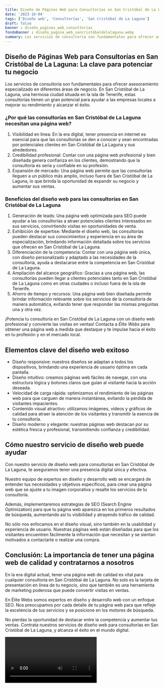 ```yaml
---
title: Diseño de Páginas Web para Consultorías en San Cristóbal de La Laguna
date: '2023-10-04'
tags: ['Diseño web', 'Consultorías', 'San Cristóbal de La Laguna']
draft: false
banner : diseño_paginas_web_consultorías
fondoBanner : diseño_pagina_web_sancristóbaldelalaguna.webp
summary: Los servicios de consultoría son fundamentales para ofrecer asesoramiento especializado en diferentes áreas de negocio. En San Cristóbal de La Laguna, una hermosa ciudad situada en la isla de Tenerife, estas consultorías tienen un gran potencial para ayudar a las empresas locales a mejorar su rendimiento y alcanzar el éxito.
---
```


## Diseño de Páginas Web para Consultorías en San Cristóbal de La Laguna: La clave para potenciar tu negocio

Los servicios de consultoría son fundamentales para ofrecer asesoramiento especializado en diferentes áreas de negocio. En San Cristóbal de La Laguna, una hermosa ciudad situada en la isla de Tenerife, estas consultorías tienen un gran potencial para ayudar a las empresas locales a mejorar su rendimiento y alcanzar el éxito.

### ¿Por qué las consultorías en San Cristóbal de La Laguna necesitan una página web?

1. Visibilidad en línea: En la era digital, tener presencia en internet es esencial para que las consultorías se den a conocer y sean encontradas por potenciales clientes en San Cristóbal de La Laguna y sus alrededores.
2. Credibilidad profesional: Contar con una página web profesional y bien diseñada genera confianza en los clientes, demostrando que la consultoría es seria y confiable en su profesión.
3. Expansión de mercado: Una página web permite que las consultorías lleguen a un público más amplio, incluso fuera de San Cristóbal de La Laguna, lo que brinda la oportunidad de expandir su negocio y aumentar sus ventas.

### Beneficios del diseño web para las consultorías en San Cristóbal de La Laguna

1. Generación de leads: Una página web optimizada para SEO puede ayudar a las consultorías a atraer potenciales clientes interesados en sus servicios, convirtiendo visitas en oportunidades de venta.
2. Exhibición de expertise: Mediante el diseño web, las consultorías pueden destacar sus conocimientos y experiencia en su área de especialización, brindando información detallada sobre los servicios que ofrecen en San Cristóbal de La Laguna.
3. Diferenciación de la competencia: Contar con una página web única, con diseño personalizado y adaptado a las necesidades de la consultoría, ayuda a destacarse entre la competencia en San Cristóbal de La Laguna.
4. Ampliación del alcance geográfico: Gracias a una página web, las consultorías pueden llegar a clientes potenciales tanto en San Cristóbal de La Laguna como en otras ciudades o incluso fuera de la isla de Tenerife.
5. Ahorro de tiempo y recursos: Una página web bien diseñada permite brindar información relevante sobre los servicios de la consultoría de manera automática, evitando tener que responder las mismas preguntas una y otra vez.

¡Potencia tu consultoría en San Cristóbal de La Laguna con un diseño web profesional y convierte las visitas en ventas! Contacta a *Élite Webs* para obtener una página web a medida que destaque y te impulse hacia el éxito en tu profesión y en el mercado local.

<GifSeo />

<Cta />

## Elementos clave del diseño web exitoso

- Diseño responsive: nuestros diseños se adaptan a todos los dispositivos, brindando una experiencia de usuario óptima en cada pantalla.
- Diseño intuitivo: creamos páginas web fáciles de navegar, con una estructura lógica y botones claros que guían al visitante hacia la acción deseada.
- Velocidad de carga rápida: optimizamos el rendimiento de las páginas web para que carguen de manera instantánea, evitando la pérdida de visitantes impacientes.
- Contenido visual atractivo: utilizamos imágenes, videos y gráficos de calidad para atraer la atención de los visitantes y transmitir la esencia de tu consultoría.
- Diseño moderno y elegante: nuestras páginas web destacan por su estética fresca y profesional, transmitiendo confianza y credibilidad.

## Cómo nuestro servicio de diseño web puede ayudar

Con nuestro servicio de diseño web para consultorías en San Cristóbal de La Laguna, te aseguramos tener una presencia digital única y efectiva. 

Nuestro equipo de expertos en diseño y desarrollo web se encargará de entender tus necesidades y objetivos específicos, para crear una página web que se ajuste a tu imagen corporativa y resalte los servicios de tu consultoría.

Además, implementaremos estrategias de SEO (Search Engine Optimization) para que tu página web aparezca en los primeros resultados de búsqueda, aumentando así tu visibilidad y atrayendo tráfico de calidad.

No sólo nos enfocamos en el diseño visual, sino también en la usabilidad y experiencia de usuario. Nuestras páginas web están diseñadas para que los visitantes encuentren fácilmente la información que necesitan y se sientan motivados a contactarte o realizar una compra.

## Conclusión: La importancia de tener una página web de calidad y contratarnos a nosotros

En la era digital actual, tener una página web de calidad es vital para cualquier consultoría en San Cristóbal de La Laguna. No solo es la tarjeta de presentación en línea de tu negocio, sino que también es una herramienta de marketing poderosa que puede convertir visitas en ventas.

En Élite Webs somos expertos en diseño y desarrollo web con un enfoque SEO. Nos preocupamos por cada detalle de tu página web para que refleje la excelencia de tus servicios y se posicione en los motores de búsqueda.

No pierdas la oportunidad de destacar entre la competencia y aumentar tus ventas. Contrata nuestros servicios de diseño web para consultorías en San Cristóbal de La Laguna, y alcanza el éxito en el mundo digital.

<Video />

<CtaBot job='Consultorías' city='San Cristóbal de La Laguna'/>

<Gmaps query='San Cristóbal de La Laguna+españa+maps' />